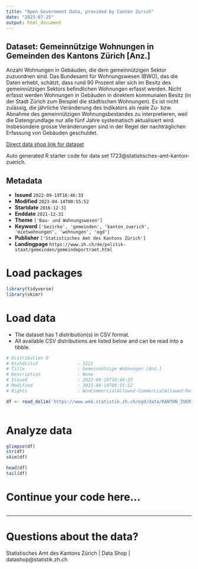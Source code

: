```yaml
---
title: "Open Government Data, provided by Canton Zurich"
date: "2023-07-25"
output: html_document
---
```


## Dataset: Gemeinnützige Wohnungen in Gemeinden des Kantons Zürich [Anz.]

Anzahl Wohnungen in Gebäuden, die dem gemeinnützigen Sektor zuzuordnen sind. Das Bundesamt für Wohnungswesen (BWO), das die Daten erhebt, schätzt, dass rund 90 Prozent aller sich im Besitz des gemeinnützigen Sektors befindlichen Wohnungen erfasst werden. Nicht erfasst werden Wohnungen in Gebäuden in direktem kommunalen Besitz (in der Stadt Zürich zum Beispiel die städtischen Wohnungen). Es ist nicht zulässig, die jährliche Veränderung des Indikators als reale Zu- bzw. Abnahme des gemeinnützigen Wohnungsbestandes zu interpretieren, weil die Datengrundlage nur alle fünf Jahre systematisch aktualisiert wird. Insbesondere grosse Veränderungen sind in der Regel der nachträglichen Erfassung von Gebäuden geschuldet.

[Direct data shop link for dataset](https://www.zh.ch/de/politik-staat/opendata.html#/datasets/1723@statistisches-amt-kanton-zuerich)

Auto generated R starter code for data set 1723@statistisches-amt-kanton-zuerich.

## Metadata

- **Issued** `2022-09-19T16:46:33`
- **Modified** `2023-04-14T08:55:52`
- **Startdate** `2016-12-31`
- **Enddate** `2021-12-31`
- **Theme** `['Bau- und Wohnungswesen']`
- **Keyword** `['bezirke', 'gemeinden', 'kanton_zuerich', 'mietwohnungen', 'wohnungen', 'ogd']`
- **Publisher** `['Statistisches Amt des Kantons Zürich']`
- **Landingpage** `https://www.zh.ch/de/politik-staat/gemeinden/gemeindeportraet.html`


# Load packages

```r

library(tidyverse)
library(skimr)

```

# Load data

-   The dataset has 1 distribution(s) in CSV format.
-   All available CSV distributions are listed below and can be read into a tibble.

```r

# Distribution 0
# Ktzhdistid               : 3221
# Title                    : Gemeinnützige Wohnungen [Anz.]
# Description              : None
# Issued                   : 2022-09-19T16:46:33
# Modified                 : 2023-04-14T08:55:52
# Rights                   : NonCommercialAllowed-CommercialAllowed-ReferenceRequired

df <- read_delim('https://www.web.statistik.zh.ch/ogd/data/KANTON_ZUERICH_840.csv')



```

# Analyze data

```r

glimpse(df)
str(df)
skim(df)

head(df)
tail(df)

```

# Continue your code here...

```r

```

------------------------------------------------------------------------

# Questions about the data?

Statistisches Amt des Kantons Zürich | Data Shop | datashop@statistik.zh.ch
